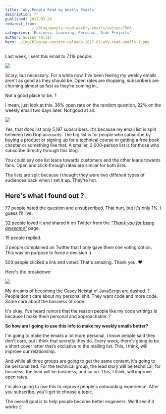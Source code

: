 ```yaml
---
title: 'Why People Read my Weekly Emails'
description: ""
published: 2017-03-20
redirect_from: 
            - /blog/people-read-weekly-emails/swizec/7506
categories: 'Business, Learning, Personal, Side Projects'
author: Swizec Teller
hero: ./img/blog-wp-content-uploads-2017-03-why-read-emails-1.png
---
```

Last week, I sent this email to 7,118 people:



![](./img/blog-wp-content-uploads-2017-03-why-read-emails-1.png)



Scary, but necessary. For a while now, I've been feeling my weekly emails aren't as good as they should be. Open rates are dropping, subscribers are churning almost as fast as they're coming in…



Not a good place to be. ?



I mean, just look at this. 36% open rate on the random question, 22% on the weekly email two days later. Not good at all.



![](./img/blog-wp-content-uploads-2017-03-drip-screenshot.png)



Yes, that _does_ list only 5,197 subscribers. It's because my email list is split between two Drip accounts. The big list is for people who subscribe by buying a product or signing up for a technical course or getting a free book chapter or something like that. A smaller, 2,000-person list is for those who subscribe directly through this blog.



You could say one list leans towards customers and the other leans towards fans. Open and click-through rates are similar for both lists.



The lists are split because I thought they were two different types of audiences back when I set it up. They're not.



## Here's what I found out ?



77 people hated the question and unsubscribed. That hurt, but it's only 1%. I guess I'll live.



32 people loved it and shared it on Twitter from the _["Thank you for being awesome"](https://swizec.com/thanks.html)_ page.



15 people replied.



3 people complained on Twitter that I only gave them one voting option. This was on purpose to force a decision :)



500 people clicked a link and voted. That's amazing. Thank you. ❤️



Here's the breakdown:



![](./img/blog-wp-content-uploads-2017-03-breakdown-screenshot.png)



My dreams of becoming the Casey Neistat of JavaScript are dashed. ? People don't care about my personal shit. They want code and more code. Some care about the business of code.



It's okay. I've heard rumors that the reason people like my code writings is because I make them personal and approachable. ?



**So how am I going to use this info to make my weekly emails better?**



I'm going to make the emails a lot more personal. I know people said they don't care, but I think that secretly they do. Every week, there's going to be a short cover letter that’s exclusive to the mailing list. This, I think, will improve our relationship.



And while all three groups are going to get the same content, it's going to be personalized. For the technical group, the lead story will be technical; for business, the lead will be business; and so on. This, I think, will improve open rates.



I'm also going to use this to improve people's onboarding experience. After you subscribe, you'll get to choose a topic.



The overall goal is to help people become better engineers. We'll see if it works :)